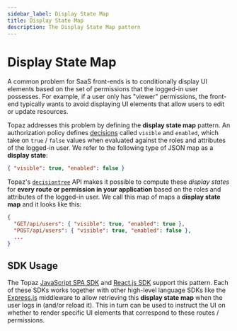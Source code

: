 ```yaml
---
sidebar_label: Display State Map
title: Display State Map
description: The Display State Map pattern
---
```


# Display State Map

A common problem for SaaS front-ends is to conditionally display UI elements based on the set of permissions
that the logged-in user possesses. For example, if a user only has "viewer" permissions,
the front-end typically wants to avoid displaying UI elements that allow users to edit or update resources.

Topaz addresses this problem by defining the **display state map** pattern. An authorization policy
defines [decisions](/docs/policies/index.mdx#decision) called `visible` and `enabled`, which take on `true` / `false`
values when evaluated against the roles and attributes of the logged-in user. We refer to the following
type of JSON map as a **display state**:

```json
{ "visible": true, "enabled": false }
```

Topaz's [`decisiontree`](/docs/authorizer-guide/decisiontree) API makes it possible to compute these _display states_
for **every route or permission in your application** based on the roles and attributes of the logged-in
user. We call this map of maps a **display state map** and it looks like this:

```json
{
  "GET/api/users": { "visible": true, "enabled": true },
  "POST/api/users": { "visible": true, "enabled": false },
  ...
}
```

## SDK Usage

The Topaz [JavaScript SPA SDK](/docs/software-development-kits/javascript/spa) and
[React.js SDK](/docs/software-development-kits/javascript/react) support this pattern. Each of these SDKs works together
with other high-level language SDKs like the
[Express.js](/docs/software-development-kits/javascript/express#displaystatemap-middleware) middleware to allow retrieving this
**display state map** when the user logs in (and/or reload it). This in turn can be used to instruct
the UI on whether to render specific UI elements that correspond to these routes / permissions.
